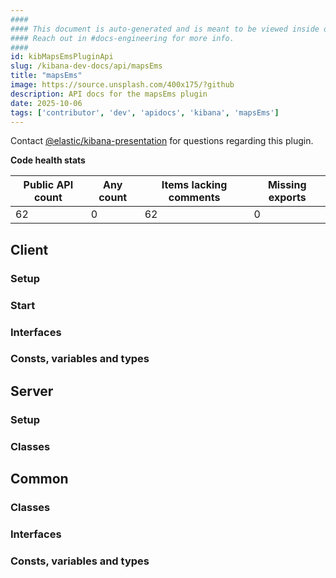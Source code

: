 ```yaml
---
####
#### This document is auto-generated and is meant to be viewed inside our experimental, new docs system.
#### Reach out in #docs-engineering for more info.
####
id: kibMapsEmsPluginApi
slug: /kibana-dev-docs/api/mapsEms
title: "mapsEms"
image: https://source.unsplash.com/400x175/?github
description: API docs for the mapsEms plugin
date: 2025-10-06
tags: ['contributor', 'dev', 'apidocs', 'kibana', 'mapsEms']
---
```




Contact [@elastic/kibana-presentation](https://github.com/orgs/elastic/teams/kibana-presentation) for questions regarding this plugin.

**Code health stats**

| Public API count  | Any count | Items lacking comments | Missing exports |
|-------------------|-----------|------------------------|-----------------|
| 62 | 0 | 62 | 0 |

## Client

### Setup
<DocDefinitionList data={[mapsEmsObj.client.setup]}/>

### Start
<DocDefinitionList data={[mapsEmsObj.client.start]}/>

### Interfaces
<DocDefinitionList data={mapsEmsObj.client.interfaces}/>

### Consts, variables and types
<DocDefinitionList data={mapsEmsObj.client.misc}/>

## Server

### Setup
<DocDefinitionList data={[mapsEmsObj.server.setup]}/>

### Classes
<DocDefinitionList data={mapsEmsObj.server.classes}/>

## Common

### Classes
<DocDefinitionList data={mapsEmsObj.common.classes}/>

### Interfaces
<DocDefinitionList data={mapsEmsObj.common.interfaces}/>

### Consts, variables and types
<DocDefinitionList data={mapsEmsObj.common.misc}/>

